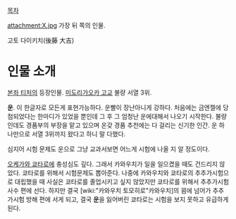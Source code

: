[[목차]]

attachment:X.jpg
가장 뒤 쪽의 인물.

고토 다이키치(後藤 大吉)

= 인물 소개 =

[[본좌 티처]]의 등장인물. [[미도리가오카 고교]] 불량 서열 3위.

'''운'''. 이 한글자로 모든게 표현가능하다. 운빨이 장난아니게 강하다. 처음에는 금엔젤에 당첨되었다는 한마디가 있었을 뿐인데 그 후 그 엄청난 운에대해서 나오기 시작한다. 불량인데도 경품부의 부장을 맡고 있으며 온갖 경품 추천에는 다 걸리는 신기한 인간. 운 하나만으로 서열 3위까지 왔다고 하니 말 다했다.

심지어 시험 문제도 운으로 그냥 교과서보면 어느게 시험에 나올 지 알 정도이다.

[[오케가와 쿄타로]]에 충성심도 깊다. 그래서 카와우치가 일을 일으켰을 때도 건드리지 않았다. 쿄타로를 위해서 시험문제도 뽑아준다. 나중에 카와우치와 쿄타로의 추추가시험으로 대립했을 때 사실은 쿄타로를 졸업시키고 싶지 않았지만 쿄타로를 위해서 추추가시험 사수 편에 선다. 하지만 결국 [wiki:"카와우치 토모히로"카와우치]의 꾐에 넘어가 추추가시험 방해 편에 서게 되고, 결국 '''운'''을 잃어버린 쿄타로는 시험을 보지 못하고 유급하게 된다.
